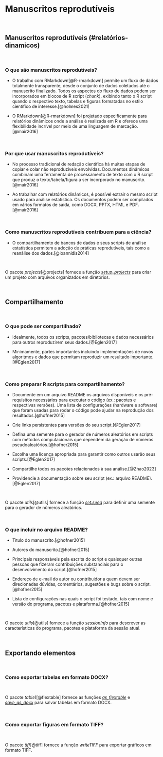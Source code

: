 # **Manuscritos reprodutíveis** {#manuscritos-reprodutiveis}

<br>

## Manuscritos reprodutíveis (#relatórios-dinamicos)

<br>

### O que são manuscritos reprodutíveis?

-   O trabalho com RMarkdown[@R-rmarkdown] permite um fluxo de dados totalmente transparente, desde o conjunto de dados coletados até o manuscrito finalizado. Todos os aspectos do fluxo de dados podem ser incorporados em blocos de R script (*chunk*), exibindo tanto o R script quando o respectivo texto, tabelas e figuras formatadas no estilo científico de interesse.[@holmes2021]

-   O RMarkdown[@R-rmarkdown] foi projetado especificamente para relatórios dinâmicos onde a análise é realizada em R e oferece uma flexibilidade incrível por meio de uma linguagem de marcação.[@mair2016]

<br>

### Por que usar manuscritos reprodutíveis?

-   No processo tradicional de redação científica há muitas etapas de copiar e colar não reproduzíveis envolvidas. Documentos dinâmicos combinam uma ferramenta de processamento de texto com o R script que produz o texto/tabela/figura a ser incorporado no manuscrito.[@mair2016]

-   Ao trabalhar com relatórios dinâmicos, é possível extrair o mesmo script usado para análise estatística. Os documentos podem ser compilados em vários formatos de saída, como DOCX, PPTX, HTML e PDF.[@mair2016]

<br>

### Como manuscritos reprodutíveis contribuem para a ciência?

-   O compartilhamento de bancos de dados e seus scripts de análise estatística permitem a adoção de práticas reprodutíveis, tais como a reanálise dos dados.[@ioannidis2014]

<br>

::: {.infobox .Rlogo data-latex="{images/Rlogo}"}
O pacote *projects*[@projects] fornece a função [*setup_projects*](https://www.rdocumentation.org/packages/projects/versions/2.1.3/topics/setup_projects) para criar um projeto com arquivos organizados em diretórios.
:::

<br>

## Compartilhamento

<br>

### O que pode ser compartilhado?

-   Idealmente, todos os scripts, pacotes/bibliotecas e dados necessários para outros reproduzirem seus dados.[@Eglen2017]

-   Minimamente, partes importantes incluindo implementações de novos algoritmos e dados que permitam reproduzir um resultado importante.[@Eglen2017]

<br>

### Como preparar R scripts para compartilhamento?

-   Documente em um arquivo README os arquivos disponíveis e os pré-requisitos necessários para executar o código (ex.: pacotes e respectivas versões). Uma lista de configurações (hardware e software) que foram usadas para rodar o código pode ajudar na reprodução dos resultados.[@hofner2015]

-   Crie links persistentes para versões do seu script.[@Eglen2017]

-   Defina uma semente para o gerador de números aleatórios em scripts com métodos computacionais que dependem da geração de números pseudoaleatórios.[@hofner2015]

-   Escolha uma licença apropriada para garantir como outros usarão seus scripts.[@Eglen2017]

-   Compartilhe todos os pacotes relacionados à sua análise.[@Zhao2023]

-   Providencie a documentação sobre seu script (ex.: arquivo README).[@Eglen2017]

<br>

::: {.infobox .Rlogo data-latex="{images/Rlogo}"}
O pacote *utils*[@utils] fornece a função [*set.seed*](https://www.rdocumentation.org/packages/formatR/versions/1.14/topics/tidy_source) para definir uma semente para o gerador de números aleatórios.
:::

<br>

### O que incluir no arquivo README?

- Título do manuscrito.[@hofner2015]

- Autores do manuscrito.[@hofner2015]

-   Principais responsáveis pela escrita do script e quaisquer outras pessoas que fizeram contribuições substanciais para o desenvolvimento do script.[@hofner2015]

- Endereço de e-mail do autor ou contribuidor a quem devem ser direcionadas dúvidas, comentários, sugestões e bugs sobre o script.[@hofner2015]

- Lista de configurações nas quais o script foi testado, tais com nome e versão do programa, pacotes e plataforma.[@hofner2015]

<br>

::: {.infobox .Rlogo data-latex="{images/Rlogo}"}
O pacote *utils*[@utils] fornece a função [*sessionInfo*](https://www.rdocumentation.org/packages/utils/versions/3.6.2/topics/sessionInfo) para descrever as características do programa, pacotes e plataforma da sessão atual.
:::

<br>

## Exportando elementos {#exportar}

<br>

### Como exportar tabelas em formato DOCX?

<br>

::: {.infobox .Rlogo data-latex="{images/Rlogo}"}
O pacote *table1*[@flextable] fornece as funções [*as_flextable*](https://www.rdocumentation.org/packages/flextable/versions/0.9.2/topics/as_flextable) e [*save_as_docx*](https://www.rdocumentation.org/packages/flextable/versions/0.9.2/topics/save_as_docx) para salvar tabelas em formato DOCX.
:::

<br>

### Como exportar figuras em formato TIFF?

<br>

::: {.infobox .Rlogo data-latex="{images/Rlogo}"}
O pacote *tiff*[@tiff] fornece a função [*writeTIFF*](https://www.rdocumentation.org/packages/tiff/versions/0.1-11/topics/writeTIFF) para exportar gráficos em formato TIFF.
:::

<br>
